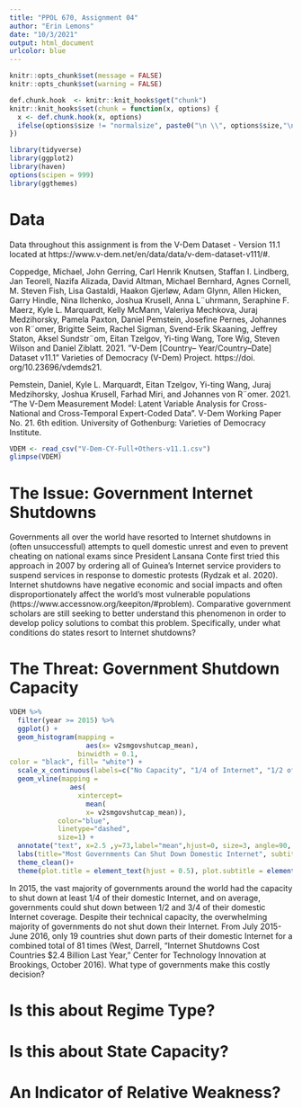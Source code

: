 ```yaml
---
title: "PPOL 670, Assignment 04"
author: "Erin Lemons"
date: "10/3/2021"
output: html_document
urlcolor: blue
---
```


```r
knitr::opts_chunk$set(message = FALSE)
knitr::opts_chunk$set(warning = FALSE)
```

```r
def.chunk.hook  <- knitr::knit_hooks$get("chunk")
knitr::knit_hooks$set(chunk = function(x, options) {
  x <- def.chunk.hook(x, options)
  ifelse(options$size != "normalsize", paste0("\n \\", options$size,"\n\n", x, "\n\n \\normalsize"), x)
})

```

\begin{center}
\Huge{PPOL 670 | Assignment 4}

\Huge{Data Visualization, Markdown, and Git}
\end{center}

\vspace{0.1in}

```r
library(tidyverse)
library(ggplot2)
library(haven)
options(scipen = 999)
library(ggthemes)
```

# Data
Data throughout this assignment is from the V-Dem Dataset - Version 11.1 located at https://www.v-dem.net/en/data/data/v-dem-dataset-v111/#.

Coppedge, Michael, John Gerring, Carl Henrik Knutsen, Staffan I. Lindberg, Jan Teorell, Nazifa
Alizada, David Altman, Michael Bernhard, Agnes Cornell, M. Steven Fish, Lisa Gastaldi,
Haakon Gjerløw, Adam Glynn, Allen Hicken, Garry Hindle, Nina Ilchenko, Joshua Krusell,
Anna L¨uhrmann, Seraphine F. Maerz, Kyle L. Marquardt, Kelly McMann, Valeriya Mechkova,
Juraj Medzihorsky, Pamela Paxton, Daniel Pemstein, Josefine Pernes, Johannes von R¨omer,
Brigitte Seim, Rachel Sigman, Svend-Erik Skaaning, Jeffrey Staton, Aksel Sundstr¨om, Eitan
Tzelgov, Yi-ting Wang, Tore Wig, Steven Wilson and Daniel Ziblatt. 2021. ”V-Dem [Country–
Year/Country–Date] Dataset v11.1” Varieties of Democracy (V-Dem) Project. https://doi.
org/10.23696/vdemds21.

Pemstein, Daniel, Kyle L. Marquardt, Eitan Tzelgov, Yi-ting Wang, Juraj Medzihorsky, Joshua
Krusell, Farhad Miri, and Johannes von R¨omer. 2021. “The V-Dem Measurement Model: Latent
Variable Analysis for Cross-National and Cross-Temporal Expert-Coded Data”. V-Dem
Working Paper No. 21. 6th edition. University of Gothenburg: Varieties of Democracy Institute.

```r
VDEM <- read_csv("V-Dem-CY-Full+Others-v11.1.csv")
glimpse(VDEM)
```

# The Issue: Government Internet Shutdowns
Governments all over the world have resorted to Internet shutdowns in (often unsuccessful) attempts to quell domestic unrest and even to prevent cheating on national exams since President Lansana Conte first tried this approach in 2007 by ordering all of Guinea's Internet service providers to suspend services in response to domestic protests (Rydzak et al. 2020). Internet shutdowns have negative economic and social impacts and often disproportionately affect the world's most vulnerable populations (https://www.accessnow.org/keepiton/#problem). Comparative government scholars are still seeking to better understand this phenomenon in order to develop policy solutions to combat this problem.  Specifically, under what conditions do states resort to Internet shutdowns?

# The Threat: Government Shutdown Capacity
```r
VDEM %>%
  filter(year >= 2015) %>%
  ggplot() +
  geom_histogram(mapping = 
                   aes(x= v2smgovshutcap_mean), 
                 binwidth = 0.1, 
color = "black", fill= "white") +
  scale_x_continuous(labels=c("No Capacity", "1/4 of Internet", "1/2 of Internet", "3/4 of Internet", "All Interent")) +
  geom_vline(mapping = 
               aes(
                 xintercept= 
                   mean(
                   x= v2smgovshutcap_mean)),
            color="blue", 
            linetype="dashed", 
            size=1) +
  annotate("text", x=2.5 ,y=73,label="mean",hjust=0, size=3, angle=90, color="blue") +
  labs(title="Most Governments Can Shut Down Domestic Internet", subtitle = "Year: 2015", x="Shutdown Capacity", y = "Count", caption = "Source: V-Dem Dataset") +
  theme_clean()+
  theme(plot.title = element_text(hjust = 0.5), plot.subtitle = element_text(hjust = 0.5), axis.text.x= element_text(size = 6))
```
In 2015, the vast majority of governments around the world had the capacity to shut down at least 1/4 of their domestic Internet, and on average, governments could shut down between 1/2 and 3/4 of their domestic Internet coverage. Despite their technical capacity, the overwhelming majority of governments do not shut down their Internet. From July 2015-June 2016, only 19 countries shut down parts of their domestic Internet for a combined total of 81 times (West, Darrell, "Internet Shutdowns Cost Countries $2.4 Billion Last Year," Center for Technology Innovation at Brookings, October 2016). What type of governments make this costly decision?

# Is this about Regime Type?


# Is this about State Capacity?

# An Indicator of Relative Weakness?
